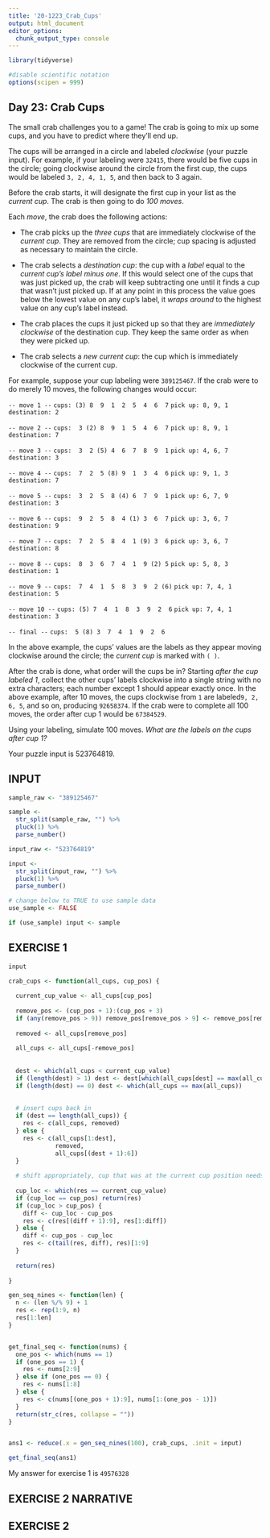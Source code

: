 ```yaml
---
title: '20-1223_Crab_Cups'
output: html_document
editor_options: 
  chunk_output_type: console
---
```


```r
library(tidyverse)

#disable scientific notation
options(scipen = 999)
```

## Day 23: Crab Cups

The small crab challenges you to a game! The crab is going to mix up some cups, and you have to predict where they'll end up.

The cups will be arranged in a circle and labeled *clockwise* (your puzzle input). For example, if your labeling were `32415`, there would be five cups in the circle; going clockwise around the circle from the first cup, the cups would be labeled `3, 2, 4, 1, 5`, and then back to 3 again.

Before the crab starts, it will designate the first cup in your list as the *current cup*. The crab is then going to do *100 moves*.

Each *move*, the crab does the following actions:

- The crab picks up the *three cups* that are immediately clockwise of the *current cup*. They are removed from the circle; cup spacing is adjusted as necessary to maintain the circle.

- The crab selects a *destination cup*: the cup with a *label* equal to the *current cup's label minus one*. If this would select one of the cups that was just picked up, the crab will keep subtracting one until it finds a cup that wasn't just picked up. If at any point in this process the value goes below the lowest value on any cup's label, it *wraps around* to the highest value on any cup's label instead.

- The crab places the cups it just picked up so that they are *immediately clockwise* of the destination cup. They keep the same order as when they were picked up.

- The crab selects a *new current cup*: the cup which is immediately clockwise of the current cup.

For example, suppose your cup labeling were `389125467`. If the crab were to do merely 10 moves, the following changes would occur:

`-- move 1 --`
`cups: (3) 8  9  1  2  5  4  6  7 `
`pick up: 8, 9, 1`
`destination: 2`

`-- move 2 --`
`cups:  3 (2) 8  9  1  5  4  6  7 `
`pick up: 8, 9, 1`
`destination: 7`

`-- move 3 --`
`cups:  3  2 (5) 4  6  7  8  9  1 `
`pick up: 4, 6, 7`
`destination: 3`

`-- move 4 --`
`cups:  7  2  5 (8) 9  1  3  4  6 `
`pick up: 9, 1, 3`
`destination: 7`

`-- move 5 --`
`cups:  3  2  5  8 (4) 6  7  9  1 `
`pick up: 6, 7, 9`
`destination: 3`

`-- move 6 --`
`cups:  9  2  5  8  4 (1) 3  6  7 `
`pick up: 3, 6, 7`
`destination: 9`

`-- move 7 --`
`cups:  7  2  5  8  4  1 (9) 3  6 `
`pick up: 3, 6, 7`
`destination: 8`

`-- move 8 --`
`cups:  8  3  6  7  4  1  9 (2) 5 `
`pick up: 5, 8, 3`
`destination: 1`

`-- move 9 --`
`cups:  7  4  1  5  8  3  9  2 (6)`
`pick up: 7, 4, 1`
`destination: 5`

`-- move 10 --`
`cups: (5) 7  4  1  8  3  9  2  6 `
`pick up: 7, 4, 1`
`destination: 3`

`-- final --`
`cups:  5 (8) 3  7  4  1  9  2  6 `

In the above example, the cups' values are the labels as they appear moving clockwise around the circle; the *current cup* is marked with `( )`.

After the crab is done, what order will the cups be in? Starting *after the cup labeled 1*, collect the other cups' labels clockwise into a single string with no extra characters; each number except 1 should appear exactly once. In the above example, after 10 moves, the cups clockwise from `1` are labeled` 9, 2, 6, 5`, and so on, producing `92658374`. If the crab were to complete all 100 moves, the order after cup 1 would be `67384529`.

Using your labeling, simulate 100 moves. *What are the labels on the cups after cup 1?*

Your puzzle input is 523764819.

## INPUT

```r
sample_raw <- "389125467"

sample <- 
  str_split(sample_raw, "") %>% 
  pluck(1) %>% 
  parse_number()
```


```r
input_raw <- "523764819"

input <- 
  str_split(input_raw, "") %>% 
  pluck(1) %>% 
  parse_number()
```


```r
# change below to TRUE to use sample data
use_sample <- FALSE

if (use_sample) input <- sample
```


## EXERCISE 1

```r
input

crab_cups <- function(all_cups, cup_pos) {
  
  current_cup_value <- all_cups[cup_pos]
  
  remove_pos <- (cup_pos + 1):(cup_pos + 3)
  if (any(remove_pos > 9)) remove_pos[remove_pos > 9] <- remove_pos[remove_pos > 9] - 9
  
  removed <- all_cups[remove_pos]
  
  all_cups <- all_cups[-remove_pos]
  
  
  dest <- which(all_cups < current_cup_value)
  if (length(dest) > 1) dest <- dest[which(all_cups[dest] == max(all_cups[dest]))]
  if (length(dest) == 0) dest <- which(all_cups == max(all_cups))
  
  
  # insert cups back in 
  if (dest == length(all_cups)) {
    res <- c(all_cups, removed)
  } else {
    res <- c(all_cups[1:dest], 
             removed, 
             all_cups[(dest + 1):6])
  }
  
  # shift appropriately, cup that was at the current cup position needs to stay there in the output
  
  cup_loc <- which(res == current_cup_value)
  if (cup_loc == cup_pos) return(res)
  if (cup_loc > cup_pos) {
    diff <- cup_loc - cup_pos
    res <- c(res[(diff + 1):9], res[1:diff])
  } else {
    diff <- cup_pos - cup_loc
    res <- c(tail(res, diff), res)[1:9]
  }
  
  return(res)
  
}

gen_seq_nines <- function(len) {
  n <- (len %/% 9) + 1
  res <- rep(1:9, n)
  res[1:len]
}


get_final_seq <- function(nums) {
  one_pos <- which(nums == 1)
  if (one_pos == 1) {
    res <- nums[2:9]
  } else if (one_pos == 0) {
    res <- nums[1:8]
  } else {
    res <- c(nums[(one_pos + 1):9], nums[1:(one_pos - 1)])
  }
  return(str_c(res, collapse = ""))
}


ans1 <- reduce(.x = gen_seq_nines(100), crab_cups, .init = input)

get_final_seq(ans1)

```

My answer for exercise 1 is `49576328`


## EXERCISE 2 NARRATIVE


## EXERCISE 2

```r

```

